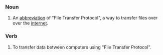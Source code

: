 ===Noun===

# An [[Wiktionary:List of acronyms and abbreviations|abbreviation]] of "File Transfer Protocol", a way to transfer files over over the [[internet]].

===Verb===

# To transfer data between computers using "File Transfer Protocol".